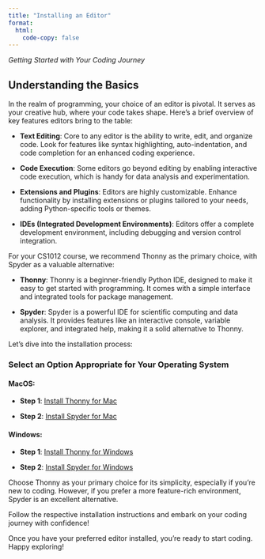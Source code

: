 ```yaml
---
title: "Installing an Editor"
format:
  html:
    code-copy: false
---
```


<html>
<head>
    <style>
        body {
            -webkit-user-select: none; /* Safari */
            -moz-user-select: none; /* Firefox */
            -ms-user-select: none; /* IE10+/Edge */
            user-select: none; /* Standard */
        }
    </style>
</head>
<body>

*Getting Started with Your Coding Journey*

## Understanding the Basics

In the realm of programming, your choice of an editor is pivotal. It serves as your creative hub, where your code takes shape. Here's a brief overview of key features editors bring to the table:

- **Text Editing**: Core to any editor is the ability to write, edit, and organize code. Look for features like syntax highlighting, auto-indentation, and code completion for an enhanced coding experience.

- **Code Execution**: Some editors go beyond editing by enabling interactive code execution, which is handy for data analysis and experimentation.

- **Extensions and Plugins**: Editors are highly customizable. Enhance functionality by installing extensions or plugins tailored to your needs, adding Python-specific tools or themes.

- **IDEs (Integrated Development Environments)**: Editors offer a complete development environment, including debugging and version control integration.

For your CS1012 course, we recommend Thonny as the primary choice, with Spyder as a valuable alternative:

- **Thonny**: Thonny is a beginner-friendly Python IDE, designed to make it easy to get started with programming. It comes with a simple interface and integrated tools for package management.

- **Spyder**: Spyder is a powerful IDE for scientific computing and data analysis. It provides features like an interactive console, variable explorer, and integrated help, making it a solid alternative to Thonny.

Let's dive into the installation process:

### **Select an Option Appropriate for Your Operating System**
<!-- <div id="steps"></div> -->

#### **MacOS:**

- **Step 1**: [Install Thonny for Mac](thonny-mac.qmd)

- **Step 2**: [Install Spyder for Mac](spyder-mac.qmd)

#### **Windows:**

- **Step 1**: [Install Thonny for Windows](thonny-windows.qmd)

- **Step 2**: [Install Spyder for Windows](spyder-windows.qmd)

Choose Thonny as your primary choice for its simplicity, especially if you're new to coding. However, if you prefer a more feature-rich environment, Spyder is an excellent alternative.

Follow the respective installation instructions and embark on your coding journey with confidence!

Once you have your preferred editor installed, you're ready to start coding. Happy exploring!

</body>
</html>